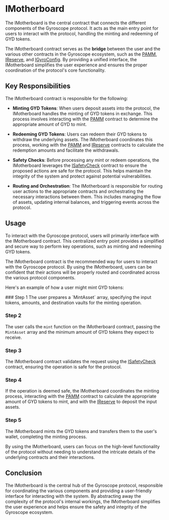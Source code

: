 
# IMotherboard

The IMotherboard is the central contract that connects the different components of the Gyroscope protocol. It acts as the main entry point for users to interact with the protocol, handling the minting and redeeming of GYD tokens.

The IMotherboard contract serves as the **bridge** between the user and the various other contracts in the Gyroscope ecosystem, such as the [PAMM](/core-contracts/pamm), [IReserve](/core-contracts/ireserve), and [IGyroConfig](/core-contracts/igyro-config). By providing a unified interface, the IMotherboard simplifies the user experience and ensures the proper coordination of the protocol's core functionality.

## Key Responsibilities

The IMotherboard contract is responsible for the following:

- **Minting GYD Tokens**: When users deposit assets into the protocol, the IMotherboard handles the minting of GYD tokens in exchange. This process involves interacting with the [PAMM](/core-contracts/pamm) contract to determine the appropriate amount of GYD to mint.

- **Redeeming GYD Tokens**: Users can redeem their GYD tokens to withdraw the underlying assets. The IMotherboard coordinates this process, working with the [PAMM](/core-contracts/pamm) and [IReserve](/core-contracts/ireserve) contracts to calculate the redemption amounts and facilitate the withdrawals.

- **Safety Checks**: Before processing any mint or redeem operations, the IMotherboard leverages the [ISafetyCheck](/core-contracts/isafety-check) contract to ensure the proposed actions are safe for the protocol. This helps maintain the integrity of the system and protect against potential vulnerabilities.

- **Routing and Orchestration**: The IMotherboard is responsible for routing user actions to the appropriate contracts and orchestrating the necessary interactions between them. This includes managing the flow of assets, updating internal balances, and triggering events across the protocol.

## Usage

To interact with the Gyroscope protocol, users will primarily interface with the IMotherboard contract. This centralized entry point provides a simplified and secure way to perform key operations, such as minting and redeeming GYD tokens.

<Callout type="info">
The IMotherboard contract is the recommended way for users to interact with the Gyroscope protocol. By using the IMotherboard, users can be confident that their actions will be properly routed and coordinated across the various protocol components.
</Callout>

Here's an example of how a user might mint GYD tokens:

<Steps>
### Step 1
The user prepares a `MintAsset` array, specifying the input tokens, amounts, and destination vaults for the minting operation.

### Step 2
The user calls the `mint` function on the IMotherboard contract, passing the `MintAsset` array and the minimum amount of GYD tokens they expect to receive.

### Step 3
The IMotherboard contract validates the request using the [ISafetyCheck](/core-contracts/isafety-check) contract, ensuring the operation is safe for the protocol.

### Step 4
If the operation is deemed safe, the IMotherboard coordinates the minting process, interacting with the [PAMM](/core-contracts/pamm) contract to calculate the appropriate amount of GYD tokens to mint, and with the [IReserve](/core-contracts/ireserve) to deposit the input assets.

### Step 5
The IMotherboard mints the GYD tokens and transfers them to the user's wallet, completing the minting process.
</Steps>

By using the IMotherboard, users can focus on the high-level functionality of the protocol without needing to understand the intricate details of the underlying contracts and their interactions.

## Conclusion

The IMotherboard is the central hub of the Gyroscope protocol, responsible for coordinating the various components and providing a user-friendly interface for interacting with the system. By abstracting away the complexity of the protocol's internal workings, the IMotherboard simplifies the user experience and helps ensure the safety and integrity of the Gyroscope ecosystem.